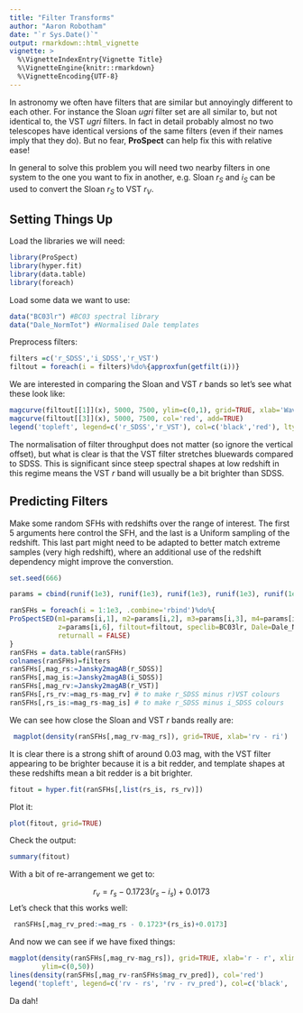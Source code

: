 ```yaml
---
title: "Filter Transforms"
author: "Aaron Robotham"
date: "`r Sys.Date()`"
output: rmarkdown::html_vignette
vignette: >
  %\VignetteIndexEntry{Vignette Title}
  %\VignetteEngine{knitr::rmarkdown}
  %\VignetteEncoding{UTF-8}
---
```


In astronomy we often have filters that are similar but annoyingly different to each other. For instance the Sloan $ugri$ filter set are all similar to, but not identical to, the VST $ugri$ filters. In fact in detail probably almost no two telescopes have identical versions of the same filters (even if their names imply that they do). But no fear, **ProSpect** can help fix this with relative ease!

In general to solve this problem you will need two nearby filters in one system to the one you want to fix in another, e.g. Sloan $r_S$ and $i_S$ can be used to convert the Sloan $r_S$ to VST $r_V$.

## Setting Things Up

Load the libraries we will need:

```r
library(ProSpect)
library(hyper.fit)
library(data.table)
library(foreach)
```

Load some data we want to use:

```r
data("BC03lr") #BC03 spectral library
data("Dale_NormTot") #Normalised Dale templates
```

Preprocess filters:

```r
filters =c('r_SDSS','i_SDSS','r_VST')
filtout = foreach(i = filters)%do%{approxfun(getfilt(i))}
```

We are interested in comparing the Sloan and VST $r$ bands so let's see what these look like:

```r
magcurve(filtout[[1]](x), 5000, 7500, ylim=c(0,1), grid=TRUE, xlab='Wave / Ang', ylab='Norm')
magcurve(filtout[[3]](x), 5000, 7500, col='red', add=TRUE)
legend('topleft', legend=c('r_SDSS','r_VST'), col=c('black','red'), lty=1)
```

The normalisation of filter throughput does not matter (so ignore the vertical offset), but what is clear is that the VST filter stretches bluewards compared to SDSS. This is significant since steep spectral shapes at low redshift in this regime means the VST $r$ band will usually be a bit brighter than SDSS.

## Predicting Filters

Make some random SFHs with redshifts over the range of interest. The first 5 arguments here control the SFH, and the last is a Uniform sampling of the redshift. This last part might need to be adapted to better match extreme samples (very high redshift), where an additional use of the redshift dependency might improve the converstion.

```r
set.seed(666)

params = cbind(runif(1e3), runif(1e3), runif(1e3), runif(1e3), runif(1e3), runif(1e3,0,0.5))

ranSFHs = foreach(i = 1:1e3, .combine='rbind')%do%{
ProSpectSED(m1=params[i,1], m2=params[i,2], m3=params[i,3], m4=params[i,4], m5=params[i,5],
            z=params[i,6], filtout=filtout, speclib=BC03lr, Dale=Dale_NormTot,
            returnall = FALSE)
}
ranSFHs = data.table(ranSFHs)
colnames(ranSFHs)=filters
ranSFHs[,mag_rs:=Jansky2magAB(r_SDSS)]
ranSFHs[,mag_is:=Jansky2magAB(i_SDSS)]
ranSFHs[,mag_rv:=Jansky2magAB(r_VST)]
ranSFHs[,rs_rv:=mag_rs-mag_rv] # to make r_SDSS minus r)VST colours
ranSFHs[,rs_is:=mag_rs-mag_is] # to make r_SDSS minus i_SDSS colours
```

We can see how close the Sloan and VST $r$ bands really are:

```r
 magplot(density(ranSFHs[,mag_rv-mag_rs]), grid=TRUE, xlab='rv - ri')
```

It is clear there is a strong shift of around 0.03 mag, with the VST filter appearing to be brighter because it is a bit redder, and template shapes at these redshifts mean a bit redder is a bit brighter.

```r
fitout = hyper.fit(ranSFHs[,list(rs_is, rs_rv)])
```

Plot it:

```r
plot(fitout, grid=TRUE)
```

Check the output:

```r
summary(fitout)
```

With a bit of re-arrangement we get to:

$$
r_v = r_s - 0.1723 (r_s - i_s) + 0.0173
$$
 Let's check that this works well:
 
```r
 ranSFHs[,mag_rv_pred:=mag_rs - 0.1723*(rs_is)+0.0173]
```
 
 And now we can see if we have fixed things:
 
```r
magplot(density(ranSFHs[,mag_rv-mag_rs]), grid=TRUE, xlab='r - r', xlim=c(-0.2,0.2),
        ylim=c(0,50))
lines(density(ranSFHs[,mag_rv-ranSFHs$mag_rv_pred]), col='red')
legend('topleft', legend=c('rv - rs', 'rv - rv_pred'), col=c('black', 'red'), lty=1)
```

Da dah!
